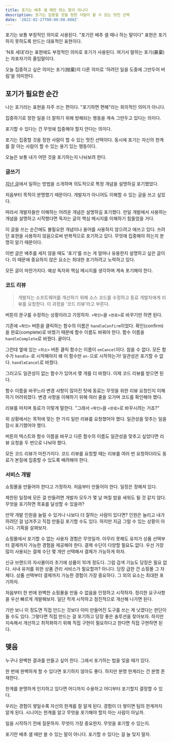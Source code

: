 ```yaml
---
title: 포기는 배추 셀 때만 하는 말이 아니다
description: 포기는 집중할 것을 정한 사람이 할 수 있는 멋진 선택
date: '2022-02-27T00:00:00.000Z'
---
```


포기는 보통 부정적인 의미로 사용된다. "포기란 배추 셀 때나 하는 말이다" 표현은 포기하지 못하도록 만드는 대표적인 표현이다.

'N포 세대'라는 표현에도 부정적인 의미로 포기가 사용된다. 여기서 말하는 포기(暴棄)는 자포자기의 줄임말이다.

오늘 집중하고 싶은 의미는 포기(抛棄)의 다른 의미로 '하려던 일을 도중에 그만두어 버림'을 의미한다.

## 포기가 필요한 순간

나는 포기라는 표현을 자주 쓰는 편이다. "포기하면 편해"라는 회의적인 의미가 아니다.

집중하기로 정한 일을 더 잘하기 위해 방해되는 행동을 계속 그만두고 있다는 의미다.

포기할 수 있다는 건 무엇에 집중해야 할지 안다는 의미다.

포기는 집중할 것을 정한 사람이 할 수 있는 멋진 선택이다. 동시에 포기는 자신의 한계를 잘 아는 사람이 할 수 있는 용기 있는 행동이다.

오늘은 보통 내가 어떤 것을 포기하는지 나눠보려 한다.

### 글쓰기

[지난 글](/2022/three-queues-management)에서 일하는 방법을 소개하며 의도적으로 특정 개념을 설명하길 포기했었다.

처음부터 목적이 분명했기 때문이다. 개발자가 아니어도 이해할 수 있는 글을 쓰고 싶었다.

따라서 개발자들만 이해하는 어려운 개념은 설명하길 포기했다. 만일 개발에서 사용하는 개념을 설명하고 시작했다면 독자는 글의 핵심 메시지를 이해하기 힘들었을 거다.

이 글을 쓰는 순간에도 불필요한 개념이나 용어를 사용하지 않으려고 애쓰고 있다. 쓰려던 표현을 사용하지 않음으로써 반복적으로 포기하고 있다. 무엇에 집중해야 하는지 분명히 알기 때문이다.

이번 글은 배추를 세지 않을 때도 '포기'를 쓰는 게 얼마나 유용한지 설명하고 싶은 글이다. 이 때문에 중요하지 않은 요소는 최대한 포기하려고 노력하고 있다.

모든 글이 마찬가지다. 예상 독자와 핵심 메시지를 생각하며 계속 포기해야 한다.

### 코드 리뷰

> 개발자는 소프트웨어를 개선하기 위해 소스 코드를 수정하고 동료 개발자에게 리뷰를 요청한다. 이 과정을 '코드 리뷰'라고 부른다.

버튼의 문구를 수정하는 상황이라고 가정하자. `<확인>`을 `<완료>`로 바꾸기만 하면 된다.

기존에 `<확인>` 버튼을 클릭하는 함수의 이름은 `handleConfirm`이었다. 확인(confirm)을 완료(complete)로 바꿨기 때문에 함수 이름도 바꿔야 한다. 함수 이름을 `handleComplete`로 바꿨다. 끝이다.

그런데 옆에 있는 `<취소>` 버튼 클릭 함수는 이름이 `onCancel`이다. 참을 수 없다. 모든 함수가 `handle-`로 시작해야지 왜 이 함수만 `on-`으로 시작하는가! 일관성은 포기할 수 없다. `handleCancel`로 바꿨다.

그러고도 일관성이 없는 함수가 있어서 몇 개를 더 바꿨다. 이제 코드 리뷰를 받으면 된다.

함수 이름을 바꾸느라 변경 사항이 많아진 탓에 동료는 무엇을 위한 리뷰 요청인지 이해하기 어려워졌다. 변경 사항을 이해하기 위해 여러 줄을 오가며 코드를 확인해야 했다.

리뷰를 마치며 동료가 이렇게 말한다. "그래서 `<확인>`을 `<완료>`로 바꾸시려는 거죠?"

위 상황에서는 목적에 맞는 한 가지 일만 리뷰를 요청했어야 했다. 일관성을 맞추는 일을 잠시 포기했어야 했다.

버튼의 텍스트와 함수 이름을 바꾸고 다른 함수의 이름도 일관성을 맞추고 싶었다면 리뷰 요청을 두 번으로 나눠야 했다.

모든 코드 리뷰가 마찬가지다. 코드 리뷰를 요청할 때는 리뷰를 여러 번 요청하더라도 동료가 본질에 집중할 수 있도록 배려해야 한다.

### 서비스 개발

쇼핑몰을 만들어야 한다고 가정하자. 처음부터 만들어야 한다. 일정은 정해져 있다.

제한된 일정에 모든 걸 만들려면 개발자 모두가 몇 날 며칠 밤을 새워도 될 것 같지 않다. 무엇을 포기하면 목표를 달성할 수 있을까?

만약 개발 인원을 늘릴 수 있거나 나보다 더 잘하는 사람이 있다면? 인원은 늘리고 내가 하려던 걸 넘겨주고 직접 만들길 포기할 수도 있다. 하지만 지금 그럴 수 있는 상황이 아니다. 기획을 살펴보자.

쇼핑몰에서 포기할 수 없는 사용자 경험은 무엇일까. 아무리 못해도 유저가 상품 선택부터 결제까지 가능한 경험을 제공해야 한다. 결제 수단이 다양할 필요도 없다. 우선 가장 많이 사용되는 결제 수단 몇 개만 선택해서 결제가 가능하게 하자.

신규 브랜드의 자사몰이라 초기에 상품이 10개 정도다. 그럼 검색 기능도 당장은 필요 없다. 사내 유저를 위한 상품 관리 서비스가 필요할까? 아니다. 당장 급한 건 쇼핑몰 그 자체다. 상품 선택부터 결제까지 가능한 경험이 가장 중요하다. 그 외의 요소는 최대한 포기하자.

처음부터 한 번에 완벽한 쇼핑몰을 만들 수 없음을 인정하고 시작하자. 정리한 요구사항을 우선 빠르게 개발해보자. 일단 작게 시작하고 점진적으로 개선해 나가면 된다.

가만 보니 이 정도면 직접 만드는 것보다 이미 만들어진 도구를 쓰는 게 낫겠다는 판단이 들 수도 있다. 그렇다면 직접 만드는 걸 포기하고 당장 좋은 솔루션을 찾아보자. 하지만 지속해서 개선하고 최적화하기 위해 직접 구현이 필요하다고 한다면 직접 구현하면 된다.

## 맺음

누구나 완벽한 결과를 만들고 싶어 한다. 그래서 포기하는 법을 잊을 때가 있다.

한 번에 완벽하게 할 수 있다면 포기하지 않아도 좋다. 하지만 분명 한계라는 건 분명 존재한다.

한계를 분명하게 인지하고 있다면 어디까지 수용하고 어디부터 포기할지 결정할 수 있다.

우리는 경험이 쌓일수록 자신의 한계를 잘 알게 된다. 경험이 더 쌓이면 팀의 한계까지 알게 된다. 시니어는 한계를 알고 무엇을 포기해야 할지 아는 사람이 아닐까.

일을 시작하기 전에 질문하자. 무엇이 가장 중요한지. 무엇을 포기할 수 있는지.

포기란 배추 셀 때만 쓸 수 있는 말이 아니다. 포기할 수 있다는 걸 늘 잊지 말자.
